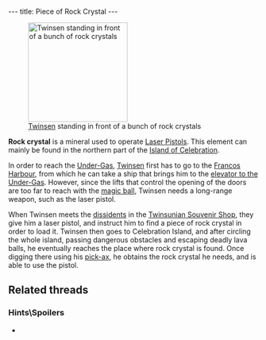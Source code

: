 ---
title: Piece of Rock Crystal
---

{{twinsunica import}}{{Infobox Item
 |image=
 |type=component
 |critical=yes
 |magical=no
 |unique=yes
 |lba1=
 |lba2=yes
 |upgrades=yes
 |rowposition=1
 |columnposition=6
 |effect=none
 |effectamount=
 |purpose=
 |combattype=none
 |powerlevel=none
 |rate=none
 |range=none
 |damage=none
}}
[[Image:Screenshot-lba2-ingame-island_of_the_celebration-getting_rock_crystal_3.gif|right|thumb|200px|[[Twinsen]] standing in front of a bunch of rock crystals]]

'''Rock crystal''' is a mineral used to operate [[Laser Pistol]]s. This element can mainly be found in the northern part of the [[Island of Celebration]].

In order to reach the [[Under-Gas]], [[Twinsen]] first has to go to the [[Francos Harbour]], from which he can take a ship that brings him to the [[elevator to the Under-Gas]]. However, since the lifts that control the opening of the doors are too far to reach with the [[magic ball]], Twinsen needs a long-range weapon, such as the laser pistol.

When Twinsen meets the [[dissidents]] in the [[Twinsunian Souvenir Shop]], they give him a laser pistol, and instruct him to find a piece of rock crystal in order to load it. Twinsen then goes to Celebration Island, and after circling the whole island, passing dangerous obstacles and escaping deadly lava balls, he eventually reaches the place where rock crystal is found. Once digging there using his [[pick-ax]], he obtains the rock crystal he needs, and is able to use the pistol.
==Related threads==
===Hints\Spoilers===
* {{thread|id=7105|title=LBA2, Questions}}